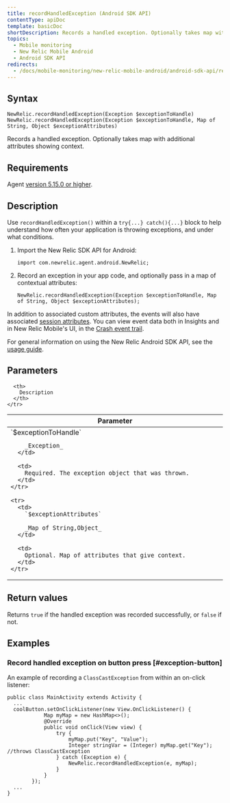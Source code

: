 ```yaml
---
title: recordHandledException (Android SDK API)
contentType: apiDoc
template: basicDoc
shortDescription: Records a handled exception. Optionally takes map with additional attributes showing context.
topics:
  - Mobile monitoring
  - New Relic Mobile Android
  - Android SDK API
redirects:
  - /docs/mobile-monitoring/new-relic-mobile-android/android-sdk-api/recordhandledexception
---
```


## Syntax

```
NewRelic.recordHandledException(Exception $exceptionToHandle)
NewRelic.recordHandledException(Exception $exceptionToHandle, Map of String, Object $exceptionAttributes)
```

Records a handled exception. Optionally takes map with additional attributes showing context.

## Requirements

Agent [version 5.15.0 or higher](/docs/release-notes/mobile-release-notes/android-release-notes).

## Description

Use `recordHandledException()` within a `try{...} catch(){...}` block to help understand how often your application is throwing exceptions, and under what conditions.

1. Import the New Relic SDK API for Android:

   ```
   import com.newrelic.agent.android.NewRelic;
   ```
2. Record an exception in your app code, and optionally pass in a map of contextual attributes:

   ```
   NewRelic.recordHandledException(Exception $exceptionToHandle, Map of String, Object $exceptionAttributes);
   ```

In addition to associated custom attributes, the events will also have associated [session attributes](/docs/insights/insights-data-sources/default-attributes/mobile-default-attributes-insights). You can view event data both in Insights and in New Relic Mobile's UI, in the [Crash event trail](https://docs.newrelic.com/docs/mobile-monitoring/mobile-monitoring-ui/crashes/mobile-crash-event-trail).

For general information on using the New Relic Android SDK API, see the [usage guide](/docs/mobile-monitoring/new-relic-mobile-android/install-configure/work-android-sdk-api).

## Parameters

<Table>
  <thead>
    <tr>
      <th width="25%">
        Parameter
      </th>

      <th>
        Description
      </th>
    </tr>
  </thead>

  <tbody>
    <tr>
      <td>
        `$exceptionToHandle`

        _Exception_
      </td>

      <td>
        Required. The exception object that was thrown.
      </td>
    </tr>

    <tr>
      <td>
        `$exceptionAttributes`

        _Map of String,Object_
      </td>

      <td>
        Optional. Map of attributes that give context.
      </td>
    </tr>
  </tbody>
</Table>

## Return values

Returns `true` if the handled exception was recorded successfully, or `false` if not.

## Examples

### Record handled exception on button press [#exception-button]

An example of recording a `ClassCastException` from within an on-click listener:

```
public class MainActivity extends Activity {
  ...
  coolButton.setOnClickListener(new View.OnClickListener() {
            Map myMap = new HashMap<>();
            @Override
            public void onClick(View view) {
                try {
                    myMap.put("Key", "Value");
                    Integer stringVar = (Integer) myMap.get("Key"); //throws ClassCastException
                } catch (Exception e) {
                    NewRelic.recordHandledException(e, myMap);
                }
            }
        });
  ...
}
```
